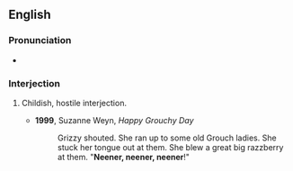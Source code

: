 ==English==
===Pronunciation===
*{{audio|en-us-neener.ogg|Audio (US)}}

===Interjection===
{{en-intj}}
# {{onomat}} Childish, hostile interjection.
#*'''1999''', Suzanne Weyn, ''Happy Grouchy Day''
#*:Grizzy shouted. She ran up to some old Grouch ladies. She stuck her tongue out at them. She blew a great big razzberry at them. "'''Neener, neener, neener'''!"